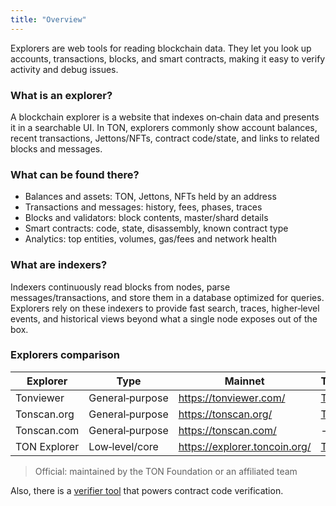 ```yaml
---
title: "Overview"
---
```


Explorers are web tools for reading blockchain data. They let you look up accounts, transactions, blocks, and smart contracts, making it easy to verify activity and debug issues.

### What is an explorer?
A blockchain explorer is a website that indexes on‑chain data and presents it in a searchable UI. In TON, explorers commonly show account balances, recent transactions, Jettons/NFTs, contract code/state, and links to related blocks and messages.

### What can be found there?
- Balances and assets: TON, Jettons, NFTs held by an address
- Transactions and messages: history, fees, phases, traces
- Blocks and validators: block contents, master/shard details
- Smart contracts: code, state, disassembly, known contract type
- Analytics: top entities, volumes, gas/fees and network health

### What are indexers?
Indexers continuously read blocks from nodes, parse messages/transactions, and store them in a database optimized for queries. Explorers rely on these indexers to provide fast search, traces, higher‑level events, and historical views beyond what a single node exposes out of the box.

### Explorers comparison

| Explorer | Type | Mainnet | Testnet | Official |
| --- | --- | --- | --- | --- |
| Tonviewer | General‑purpose | https://tonviewer.com/ | [Testnet](https://testnet.tonviewer.com/) | No |
| Tonscan.org | General‑purpose | https://tonscan.org/ | [Testnet](https://testnet.tonscan.org/) | No |
| Tonscan.com | General‑purpose | https://tonscan.com/ | - | No |
| TON Explorer | Low‑level/core | https://explorer.toncoin.org/ | [Testnet](https://test-explorer.toncoin.org) | Yes |

> Official: maintained by the TON Foundation or an affiliated team

Also, there is a [verifier tool](https://verifier.ton.org/) that powers contract code verification.

